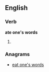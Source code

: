 ==English==

===Verb===
'''ate one's words'''

# {{simple past of|[[eat one's words]]}}

===Anagrams===
* [[eat one's words#English|eat one's words]]